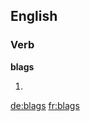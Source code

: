 ==English==

===Verb===
'''blags'''

# {{en-third-person singular of|blag}}

[[de:blags]]
[[fr:blags]]